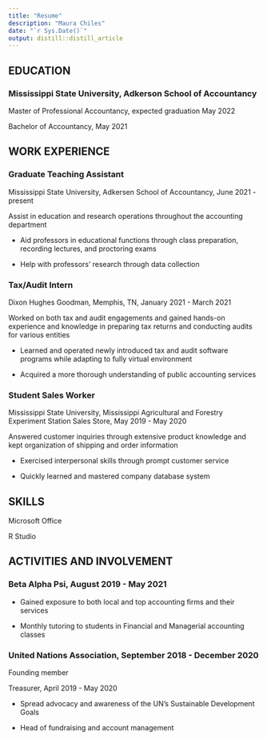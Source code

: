 ```yaml
---
title: "Resume"
description: "Maura Chiles"
date: "`r Sys.Date()`"
output: distill::distill_article
---
```


## **EDUCATION**

### **Mississippi State University, Adkerson School of Accountancy**

Master of Professional Accountancy, expected graduation May 2022

Bachelor of Accountancy, May 2021


## **WORK EXPERIENCE**

### **Graduate Teaching Assistant**

Mississippi State University, Adkersen School of Accountancy, June 2021 - present

Assist in education and research operations throughout the accounting department

* Aid professors in educational functions through class preparation, recording lectures, and proctoring exams

* Help with professors' research through data collection


### **Tax/Audit Intern**

Dixon Hughes Goodman, Memphis, TN, January 2021 - March 2021

Worked on both tax and audit engagements and gained hands-on experience and knowledge in preparing tax returns and conducting audits for various entities

* Learned and operated newly introduced tax and audit software programs while adapting to fully virtual environment
 
* Acquired a more thorough understanding of public accounting services


### **Student Sales Worker**

Mississippi State University, Mississippi Agricultural and Forestry Experiment Station Sales Store, May 2019 - May 2020

Answered customer inquiries through extensive product knowledge and kept organization of shipping and order information

* Exercised interpersonal skills through prompt customer service

* Quickly learned and mastered company database system


## **SKILLS**

Microsoft Office

R Studio


## **ACTIVITIES AND INVOLVEMENT**

### **Beta Alpha Psi,** August 2019 - May 2021

* Gained exposure to both local and top accounting firms and their services 

* Monthly tutoring to students in Financial and Managerial accounting classes

### **United Nations Association,** September 2018 - December 2020

Founding member

Treasurer, April 2019 - May 2020

* Spread advocacy and awareness of the UN's Sustainable Development Goals

* Head of fundraising and account management





